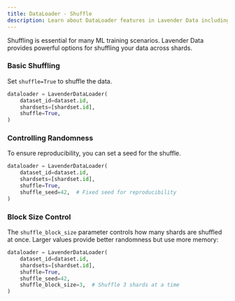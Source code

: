 ```yaml
---
title: DataLoader - Shuffle
description: Learn about DataLoader features in Lavender Data including shuffling, fault tolerance, and resumable iterations
---
```



Shuffling is essential for many ML training scenarios.
Lavender Data provides powerful options for shuffling your data across shards.

### Basic Shuffling

Set `shuffle=True` to shuffle the data.

```python
dataloader = LavenderDataLoader(
    dataset_id=dataset.id,
    shardsets=[shardset.id],
    shuffle=True,
)
```

### Controlling Randomness

To ensure reproducibility, you can set a seed for the shuffle.

```python
dataloader = LavenderDataLoader(
    dataset_id=dataset.id,
    shardsets=[shardset.id],
    shuffle=True,
    shuffle_seed=42,  # Fixed seed for reproducibility
)
```

### Block Size Control

The `shuffle_block_size` parameter controls how many shards are shuffled at once.
Larger values provide better randomness but use more memory:

```python
dataloader = LavenderDataLoader(
    dataset_id=dataset.id,
    shardsets=[shardset.id],
    shuffle=True,
    shuffle_seed=42,
    shuffle_block_size=3,  # Shuffle 3 shards at a time
)
```
